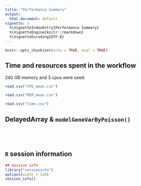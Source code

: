 ```yaml
---
title: "Performance Summary"
output:
  html_document: default
vignette: >
  %\VignetteIndexEntry{Performance Summary}
  %\VignetteEngine{knitr::rmarkdown}
  %\VignetteEncoding{UTF-8} 
---
```


```r
knitr::opts_chunk$set(echo = TRUE, eval = TRUE)
```



## Time and resources spent in the workflow

240 GB memory and 3 cpus were used. 

```r
read.csv("CPU_mean.csv")
```

```r
read.csv("MEM_mean.csv")
```

```r
read.csv("time.csv")
```

## DelayedArray & `modelGeneVarByPoisson()`



```r

```



```r

```

```r

```

```r

```


## `R` session information

```r
## Session info
library("sessioninfo")
options(width = 120)
session_info()
```
